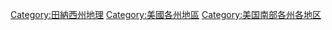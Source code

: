 [[Category:田納西州地理|Category:田納西州地理]]
[[Category:美國各州地區|Category:美國各州地區]]
[[Category:美国南部各州各地区|Category:美国南部各州各地区]]